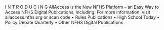 I N T R O D U C I N G AllAccess is the New NFHS Platform – an Easy Way to Access NFHS Digital Publications, including: For more information, visit allaccess.nfhs.org or scan code • Rules Publications • High School Today • Policy Debate Quarterly • Other NFHS Digital Publications
